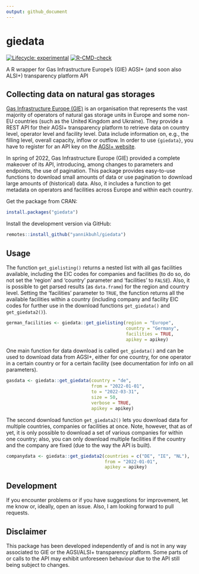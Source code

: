 ```yaml
---
output: github_document
---
```


# giedata

<!-- badges: start -->
[![Lifecycle: experimental](https://lifecycle.r-lib.org/articles/figures/lifecycle-experimental.svg)](https://lifecycle.r-lib.org/articles/stages.html#experimental)
[![R-CMD-check](https://github.com/yannikbuhl/giedata/actions/workflows/R-CMD-check.yaml/badge.svg)](https://github.com/yannikbuhl/giedata/actions/workflows/R-CMD-check.yaml)
<!-- badges: end -->

A R wrapper for Gas Infrastructure Europe's (GIE) AGSI+ (and soon also ALSI+) transparency platform API

## Collecting data on natural gas storages
[Gas Infrastructure Europe (GIE)](https://www.gie.eu/) is an organisation that represents the vast majority of operators of natural gas storage units in Europe and some non-EU countries (such as the United Kingdom and Ukraine). They provide a REST API for their AGSI+ transparency platform to retrieve data on country level, operator level and facility level. Data include information on, e.g., the filling level, overall capacity, inflow or outflow. In order to use `{giedata}`, you have to register for an API key on the [AGSI+ website](https://agsi.gie.eu/).

In spring of 2022, Gas Infrastructure Europe (GIE) provided a complete makeover of its API, introducing, among changes to parameters and endpoints, the use of pagination. This package provides easy-to-use functions to download small amounts of data or use pagination to download large amounts of (historical) data. Also, it includes a function to get metadata on operators and facilities across Europe and within each country.

Get the package from CRAN:

```r
install.packages("giedata")
```

Install the development version via GitHub:

```r
remotes::install_github("yannikbuhl/giedata")
```

## Usage

The function `get_gielisting()` returns a nested list with all gas facilities available, including the EIC codes for companies and facilities (to do so, do not set the 'region' and 'country' parameter and 'facilities' to `FALSE`). Also, it is possible to get parsed results (as `data.frame`) for the region and country level. Setting the 'facilities' parameter to `TRUE`, the function returns all the available facilities within a country (including company and facility EIC codes for further use in the download functions `get_giedata()` and `get_giedata2()`). 

```r

german_facilities <- giedata::get_gielisting(region = "Europe",
                                             country = "Germany",
                                             facilities = TRUE,
                                             apikey = apikey)

```

One main function for data download is called `get_giedata()` and can be used to download data from AGSI+, either for one country, for one operator in a certain country or for a certain facility (see documentation for info on all parameters).

```r

gasdata <- giedata::get_giedata(country = "de",
                                from = "2022-01-01",
                                to = "2022-03-31",
                                size = 50,
                                verbose = TRUE,
                                apikey = apikey)

```


The second download function `get_giedata2()` lets you download data for multiple countries, companies or facilities at once. Note, however, that as of yet, it is only possible to download a set of various companies for within one country; also, you can only download multiple facilities if the country and the company are fixed (due to the way the API is built).

```r

companydata <- giedata::get_giedata2(countries = c("DE", "IE", "NL"), 
                                     from = "2022-01-01",
                                     apikey = apikey)

```

## Development
If you encounter problems or if you have suggestions for improvement, let me know or, ideally, open an issue. Also, I am looking forward to pull requests. 

## Disclaimer
This package has been developed independently of and is not in any way associated to GIE or the AGSI/ALSI+ transparency platform. Some parts of or calls to the API may exhibit unforeseen behaviour due to the API still being subject to changes. 
